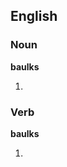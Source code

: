 ==English==

===Noun===
'''baulks'''

# {{plural of|[[baulk]]}}

===Verb===
'''baulks'''

# {{third-person singular of|[[baulk]]}}